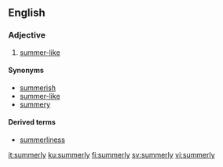 ==English==
===Adjective===
{{en-adj}}

#[[summer-like]]

====Synonyms====
*[[summerish]]
*[[summer-like]]
*[[summery]]

====Derived terms====
*[[summerliness]]

[[it:summerly]]
[[ku:summerly]]
[[fi:summerly]]
[[sv:summerly]]
[[vi:summerly]]